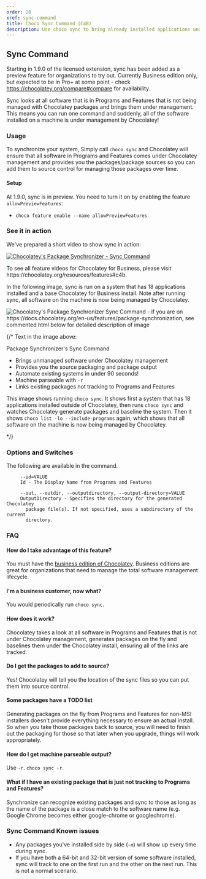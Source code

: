 ---
order: 20
xref: sync-command
title: Choco Sync Command (C4B)
description: Use choco sync to bring already installed applications under Chocolatey management
---

## Sync Command

Starting in 1.9.0 of the licensed extension, sync has been added as a preview feature for organizations to try out. Currently Business edition only, but expected to be in Pro+ at some point - check https://chocolatey.org/compare#compare for availability.

Sync looks at all software that is in Programs and Features that is not being managed with Chocolatey packages and brings them under management. This means you can run one command and suddenly, all of the software installed on a machine is under management by Chocolatey!

### Usage

To synchronize your system, Simply call `choco sync` and Chocolatey will ensure that all software in Programs and Features comes under Chocolatey management and provides you the packages/package sources so you can add them to source control for managing those packages over time.

#### Setup

At 1.9.0, sync is in preview. You need to turn it on by enabling the feature  `allowPreviewFeatures`:

* `choco feature enable --name allowPreviewFeatures`

### See it in action

We've prepared a short video to show sync in action:

[![Chocolatey's Package Synchronizer - Sync Command](/images/features/sync-command-video.png)](https://youtu.be/tzSsYHYsjf4 "Chocolatey's Package Synchronizer - Sync Command")

<Callout type="info">
    To see all feature videos for Chocolatey for Business, please visit https://chocolatey.org/resources/features#c4b.
</Callout>

In the following image, sync is run on a system that has 18 applications installed and a base Chocolatey for Business install. Note after running sync, all software on the machine is now being managed by Chocolatey.

![Chocolatey's Package Synchronizer Sync Command - if you are on https://docs.chocolatey.org/en-us/features/package-synchronization, see commented html below for detailed description of image](/images/features/features_choco_sync.png)

{/*
Text in the image above:

Package Synchronizer's Sync Command

- Brings unmanaged software under Chocolatey management
- Provides you the source packaging and package output
- Automate existing systems in under 90 seconds!
- Machine parseable with `-r`
- Links existing packages not tracking to Programs and Features

This image shows running `choco sync`. It shows first a system that has 18 applications installed outside of Chocolatey, then runs `choco sync` and watches Chocolatey generate packages and baseline the system. Then it shows `choco list -lo --include-programs` again, which shows that all software on the machine is now being managed by Chocolatey.

*/}

### Options and Switches

The following are available in the <Xref title="choco sync" value="choco-command-sync" /> command.

```
     --id=VALUE
     Id - The Display Name from Programs and Features

     --out, --outdir, --outputdirectory, --output-directory=VALUE
     OutputDirectory - Specifies the directory for the generated Chocolatey
       package file(s). If not specified, uses a subdirectory of the current
       directory.
```

### FAQ

#### How do I take advantage of this feature?

You must have the [business edition of Chocolatey](https://chocolatey.org/pricing). Business editions are great for organizations that need to manage the total software management lifecycle.

#### I'm a business customer, now what?

You would periodically run `choco sync`.

#### How does it work?

Chocolatey takes a look at all software in Programs and Features that is not under Chocolatey management, generates packages on the fly and baselines them under the Chocolatey install, ensuring all of the links are tracked.

#### Do I get the packages to add to source?

Yes! Chocolatey will tell you the location of the sync files so you can put them into source control.

#### Some packages have a TODO list

Generating packages on the fly from Programs and Features for non-MSI installers doesn't provide everything necessary to ensure an actual install. So when you take those packages back to source, you will need to finish out the packaging for those so that later when you upgrade, things will work appropriately.

#### How do I get machine parseable output?

Use `-r`. `choco sync -r`.

#### What if I have an existing package that is just not tracking to Programs and Features?

Synchronize can recognize existing packages and sync to those as long as the name of the package is a close match to the software name (e.g. Google Chrome becomes either google-chrome or googlechrome).

### Sync Command Known issues

* Any packages you've installed side by side (`-m`) will show up every time during sync.
* If you have both a 64-bit and 32-bit version of some software installed, sync will track to one on the first run and the other on the next run. This is not a normal scenario.